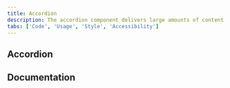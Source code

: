 ```yaml
---
title: Accordion
description: The accordion component delivers large amounts of content in a small space through progressive disclosure. The user gets key details about the underlying content and can choose to expand that content.
tabs: ['Code', 'Usage', 'Style', 'Accessibility']
---
```



## Accordion

<ComponentCode
  name="Accordion"
  component="accordion"
  variation="accordion"
  hasReactVersion="accordion--default"
  hasVueVersion="accordion--default"
  hasAngularVersion="?path=/story/accordion--basic"
  codepen="WWrNvp"></ComponentCode>

## Documentation

<ComponentDocs component="accordion"></ComponentDocs>
